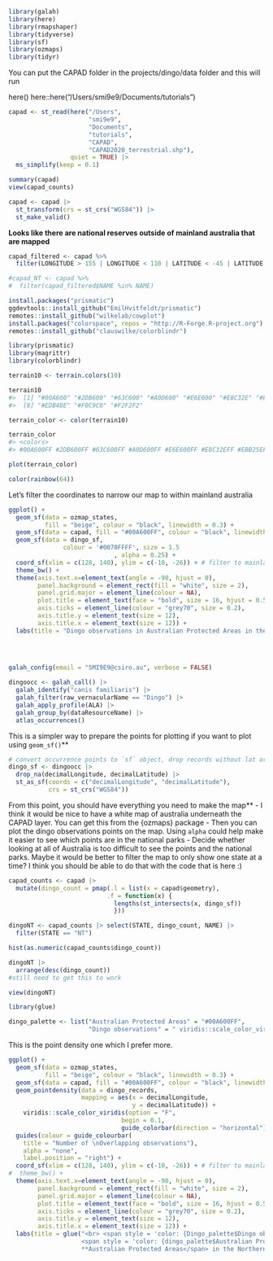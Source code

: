 


```r
library(galah)
library(here)
library(rmapshaper)
library(tidyverse)
library(sf)
library(ozmaps)
library(tidyr)
```

You can put the CAPAD folder in the projects/dingo/data folder and this will run

here()
here::here("/Users/smi9e9/Documents/tutorials")

```r
capad <- st_read(here("/Users",
                      "smi9e9",
                      "Documents",
                      "tutorials",                     
                      "CAPAD",
                      "CAPAD2020_terrestrial.shp"),
                 quiet = TRUE) |>
  ms_simplify(keep = 0.1)
```

```r
summary(capad)
view(capad_counts)
```

```r
capad <- capad |>
  st_transform(crs = st_crs("WGS84")) |>
  st_make_valid()
```


**Looks like there are national reserves outside of mainland australia that are mapped**

```r
capad_filtered <- capad %>%
  filter(LONGITUDE > 155 | LONGITUDE < 110 | LATITUDE < -45 | LATITUDE > -10)
```

```r
#capad_NT <- capad %>%
#  filter(capad_filtered$NAME %in% NAME)
```



```r
install.packages("prismatic")
ggdevtools::install_github("EmilHvitfeldt/prismatic")
remotes::install_github("wilkelab/cowplot")
install.packages("colorspace", repos = "http://R-Forge.R-project.org")
remotes::install_github("clauswilke/colorblindr")
```

```r
library(prismatic)
library(magrittr)
library(colorblindr)
```

```r
terrain10 <- terrain.colors(10)

terrain10
#>  [1] "#00A600" "#2DB600" "#63C600" "#A0D600" "#E6E600" "#E8C32E" "#EBB25E"
#>  [8] "#EDB48E" "#F0C9C0" "#F2F2F2"

terrain_color <- color(terrain10)

terrain_color
#> <colors>
#> #00A600FF #2DB600FF #63C600FF #A0D600FF #E6E600FF #E8C32EFF #EBB25EFF #EDB48EFF #F0C9C0FF #F2F2F2FF

plot(terrain_color)
```
```r
color(rainbow(64))
```


Let's filter the coordinates to narrow our map to within mainland australia

```r
ggplot() +
  geom_sf(data = ozmap_states, 
          fill = "beige", colour = "black", linewidth = 0.3) +
  geom_sf(data = capad, fill = "#00A600FF", colour = "black", linewidth = 0.25, alpha = 0.5) +
  geom_sf(data = dingo_sf, 
               colour = '#0070FFFF', size = 1.5
                             , alpha = 0.25) +
  coord_sf(xlim = c(128, 140), ylim = c(-10, -26)) + # filter to mainland australia
  theme_bw() +
  theme(axis.text.x=element_text(angle = -90, hjust = 0), 
        panel.background = element_rect(fill = "white", size = 2), 
        panel.grid.major = element_line(colour = NA),
        plot.title = element_text(face = "bold", size = 16, hjust = 0.5),
        axis.ticks = element_line(colour = "grey70", size = 0.2),
        axis.title.y = element_text(size = 12),
        axis.title.x = element_text(size = 12)) +
  labs(title = "Dingo observations in Australian Protected Areas in the Northern Territory (NT)", x = "Longitude", y = "Latitude") 
  

  
```

```r
galah_config(email = "SMI9E9@csiro.au", verbose = FALSE)
```

```r
dingoocc <- galah_call() |>
  galah_identify("canis familiaris") |>
  galah_filter(raw_vernacularName == "Dingo") |>
  galah_apply_profile(ALA) |>
  galah_group_by(dataResourceName) |>
  atlas_occurrences()
```

This is a simpler way to prepare the points for plotting if you want to plot using `geom_sf()`**

```r
# convert occurrence points to `sf` object, drop records without lat or lon coords, add projection
dingo_sf <- dingoocc |> 
  drop_na(decimalLongitude, decimalLatitude) |>
  st_as_sf(coords = c("decimalLongitude", "decimalLatitude"), 
           crs = st_crs("WGS84"))
```


From this point, you should have everything you need to make the map**
- I think it would be nice to have a white map of australia underneath the CAPAD layer. You can get this from the {ozmaps} package
- Then you can plot the dingo observations points on the map. Using `alpha` could help make it easier to see which points are in the national parks
- Decide whether looking at all of Australia is too difficult to see the points and the national parks. Maybe it would be better to filter the map to only show one state at a time? I think you should be able to do that with the code that is here :)


```r

capad_counts <- capad |> 
  mutate(dingo_count = pmap(.l = list(x = capad$geometry),
                           .f = function(x) {
                             lengths(st_intersects(x, dingo_sf))
                             }))
```

```r
dingoNT <- capad_counts |> select(STATE, dingo_count, NAME) |>
  filter(STATE == "NT")
```

```r
hist(as.numeric(capad_counts$dingo_count))
```

```r
dingoNT |>
  arrange(desc(dingo_count)) 
#still need to get this to work

view(dingoNT)
```


```r
library(glue)
```

```r
dingo_palette <- list("Australian Protected Areas" = "#00A600FF",
                      "Dingo observations" = " viridis::scale_color_viridis")
```


This is the point density one which I prefer more. 

```r
ggplot() +
  geom_sf(data = ozmap_states, 
          fill = "beige", colour = "black", linewidth = 0.3) +
  geom_sf(data = capad, fill = "#00A600FF", colour = "black", linewidth = 0.25, alpha = 0.5) +
  geom_pointdensity(data = dingo_records, 
                    mapping = aes(x = decimalLongitude,
                                  y = decimalLatitude)) +
    viridis::scale_color_viridis(option = "F", 
                               begin = 0.1,
                               guide_colorbar(direction = "horizontal")) +
  guides(colour = guide_colourbar(
    title = "Number of \nOverlapping observations"), 
    alpha = "none",
    label.position = "right") +
  coord_sf(xlim = c(128, 140), ylim = c(-10, -26)) + # filter to mainland australia
#  theme_bw() +
  theme(axis.text.x=element_text(angle = -90, hjust = 0), 
        panel.background = element_rect(fill = "white", size = 2), 
        panel.grid.major = element_line(colour = NA),
        plot.title = element_text(face = "bold", size = 16, hjust = 0.5),
        axis.ticks = element_line(colour = "grey70", size = 0.2),
        axis.title.y = element_text(size = 12),
        axis.title.x = element_text(size = 12)) +
  labs(title = glue("<br> <span style = 'color: {Dingo_palette$Dingo obsverations}'> **Dingo Observations</span> in <br>
                    <span style = 'color: {dingo_palette$Australian Protected Areas}'>
                    **Australian Protected Areas</span> in the Northern Territory (NT)", x = "Longitude", y = "Latitude"))
```




